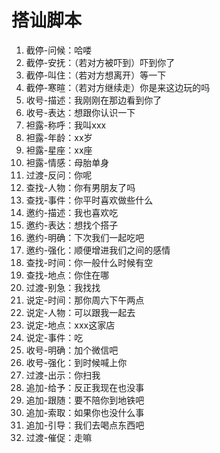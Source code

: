 # 搭讪脚本

1. 截停-问候：哈喽
2. 截停-安抚：（若对方被吓到）吓到你了
3. 截停-叫住：（若对方想离开）等一下
4. 截停-寒暄：（若对方继续走）你是来这边玩的吗
5. 收号-描述：我刚刚在那边看到你了
6. 收号-表达：想跟你认识一下
7. 袒露-称呼：我叫xxx
8. 袒露-年龄：xx岁
9. 袒露-星座：xx座
10. 袒露-情感：母胎单身
11. 过渡-反问：你呢
12. 查找-人物：你有男朋友了吗
13. 查找-事件：你平时喜欢做些什么
14. 邀约-描述：我也喜欢吃
15. 邀约-表达：想找个搭子
16. 邀约-明确：下次我们一起吃吧
17. 邀约-强化：顺便增进我们之间的感情
18. 查找-时间：你一般什么时候有空
19. 查找-地点：你住在哪
20. 过渡-别急：我找找
21. 说定-时间：那你周六下午两点
22. 说定-人物：可以跟我一起去
23. 说定-地点：xxx这家店
24. 说定-事件：吃
25. 收号-明确：加个微信吧
26. 收号-强化：到时候喊上你
27. 过渡-出示：你扫我
28. 追加-给予：反正我现在也没事
29. 追加-跟随：要不陪你到地铁吧
30. 追加-索取：如果你也没什么事
31. 追加-引导：我们去喝点东西吧
32. 过渡-催促：走嘛